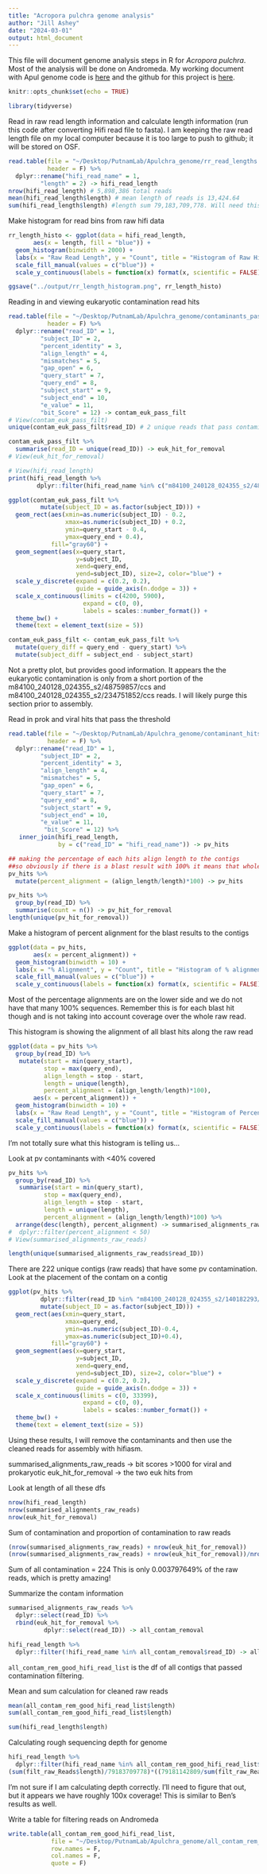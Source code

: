 ```yaml
---
title: "Acropora pulchra genome analysis"
author: "Jill Ashey"
date: "2024-03-01"
output: html_document
---
```


This file will document genome analysis steps in R for *Acropora pulchra*. Most of the analysis will be done on Andromeda. My working document with Apul genome code is [here](https://github.com/JillAshey/JillAshey_Putnam_Lab_Notebook/blob/master/_posts/2024-02-06-Apulchra-Genome-Assembly.md) and the github for this project is [here](https://github.com/hputnam/Apulchra_genome). 

```r
knitr::opts_chunk$set(echo = TRUE)

library(tidyverse)
```

Read in raw read length information and calculate length information (run this code after converting Hifi read file to fasta). I am keeping the raw read length file on my local computer because it is too large to push to github; it will be stored on OSF.
```r
read.table(file = "~/Desktop/PutnamLab/Apulchra_genome/rr_read_lengths.txt", 
           header = F) %>% 
  dplyr::rename("hifi_read_name" = 1, 
         "length" = 2) -> hifi_read_length
nrow(hifi_read_length) # 5,898,386 total reads
mean(hifi_read_length$length) # mean length of reads is 13,424.64
sum(hifi_read_length$length) #length sum 79,183,709,778. Will need this for the NCBI submission
```

Make histogram for read bins from raw hifi data
```r
rr_length_histo <- ggplot(data = hifi_read_length, 
       aes(x = length, fill = "blue")) +
  geom_histogram(binwidth = 2000) + 
  labs(x = "Raw Read Length", y = "Count", title = "Histogram of Raw HiFi Read Lengths") + 
  scale_fill_manual(values = c("blue")) + 
  scale_y_continuous(labels = function(x) format(x, scientific = FALSE)); rr_length_histo

ggsave("../output/rr_length_histogram.png", rr_length_histo)
```

Reading in and viewing eukaryotic contamination read hits 
```r
read.table(file = "~/Desktop/PutnamLab/Apulchra_genome/contaminants_pass_filter_euks_rr.txt", 
           header = F) %>% 
  dplyr::rename("read_ID" = 1, 
         "subject_ID" = 2, 
         "percent_identity" = 3, 
         "align_length" = 4, 
         "mismatches" = 5, 
         "gap_open" = 6, 
         "query_start" = 7, 
         "query_end" = 8, 
         "subject_start" = 9, 
         "subject_end" = 10, 
         "e_value" = 11, 
         "bit_Score" = 12) -> contam_euk_pass_filt
# View(contam_euk_pass_filt) 
unique(contam_euk_pass_filt$read_ID) # 2 unique reads that pass contaminants? 

contam_euk_pass_filt %>% 
  summarise(read_ID = unique(read_ID)) -> euk_hit_for_removal
# View(euk_hit_for_removal)

# View(hifi_read_length)
print(hifi_read_length %>% 
        dplyr::filter(hifi_read_name %in% c("m84100_240128_024355_s2/48759857/ccs", "m84100_240128_024355_s2/234751852/ccs")))

ggplot(contam_euk_pass_filt %>% 
         mutate(subject_ID = as.factor(subject_ID))) + 
  geom_rect(aes(xmin=as.numeric(subject_ID) - 0.2, 
                xmax=as.numeric(subject_ID) + 0.2, 
                ymin=query_start - 0.4, 
                ymax=query_end + 0.4), 
            fill="gray60") + 
  geom_segment(aes(x=query_start, 
                   y=subject_ID, 
                   xend=query_end, 
                   yend=subject_ID), size=2, color="blue") +
  scale_y_discrete(expand = c(0.2, 0.2), 
                   guide = guide_axis(n.dodge = 3)) +
  scale_x_continuous(limits = c(4200, 5900), 
                     expand = c(0, 0), 
                     labels = scales::number_format()) + 
  theme_bw() +
  theme(text = element_text(size = 5))

contam_euk_pass_filt <- contam_euk_pass_filt %>% 
  mutate(query_diff = query_end - query_start) %>%
  mutate(subject_diff = subject_end - subject_start)
```

Not a pretty plot, but provides good information. It appears the the eukaryotic contamination is only from a short portion of the m84100_240128_024355_s2/48759857/ccs and m84100_240128_024355_s2/234751852/ccs reads. I will likely purge this section prior to assembly. 

Read in prok and viral hits that pass the threshold 
```r
read.table(file = "~/Desktop/PutnamLab/Apulchra_genome/contaminant_hits_pv_passfilter_rr.txt", 
           header = F) %>% 
  dplyr::rename("read_ID" = 1, 
         "subject_ID" = 2, 
         "percent_identity" = 3, 
         "align_length" = 4, 
         "mismatches" = 5, 
         "gap_open" = 6, 
         "query_start" = 7, 
         "query_end" = 8, 
         "subject_start" = 9, 
         "subject_end" = 10, 
         "e_value" = 11, 
          "bit_Score" = 12) %>% 
   inner_join(hifi_read_length, 
              by = c("read_ID" = "hifi_read_name")) -> pv_hits

## making the percentage of each hits align length to the contigs
##so obviously if there is a blast result with 100% it means that whole contig is probably a contaminant
pv_hits %>% 
  mutate(percent_alignment = (align_length/length)*100) -> pv_hits

pv_hits %>%
  group_by(read_ID) %>% 
  summarise(count = n()) -> pv_hit_for_removal
length(unique(pv_hit_for_removal))
```

Make a histogram of percent alignment for the blast results to the contigs 
```r
ggplot(data = pv_hits, 
       aes(x = percent_alignment)) +
  geom_histogram(binwidth = 10) + 
  labs(x = "% Alignment", y = "Count", title = "Histogram of % alignment for PV contaminants") + 
  scale_fill_manual(values = c("blue")) + 
  scale_y_continuous(labels = function(x) format(x, scientific = FALSE))
```

Most of the percentage alignments are on the lower side and we do not have that many 100% sequences. Remember this is for each blast hit though and is not taking into account coverage over the whole raw read. 

This histogram is showing the alignment of all blast hits along the raw read
```r
ggplot(data = pv_hits %>% 
  group_by(read_ID) %>% 
   mutate(start = min(query_start), 
          stop = max(query_end), 
          align_length = stop - start, 
          length = unique(length), 
          percent_alignment = (align_length/length)*100), 
       aes(x = percent_alignment)) +
  geom_histogram(binwidth = 10) + 
  labs(x = "Raw Read Length", y = "Count", title = "Histogram of Percentage Alignment over the whole raw read") + 
  scale_fill_manual(values = c("blue")) + 
  scale_y_continuous(labels = function(x) format(x, scientific = FALSE))
```

I'm not totally sure what this histogram is telling us...

Look at pv contaminants with <40% covered
```r
pv_hits %>% 
  group_by(read_ID) %>% 
   summarise(start = min(query_start), 
          stop = max(query_end), 
          align_length = stop - start, 
          length = unique(length), 
          percent_alignment = (align_length/length)*100) %>%
  arrange(desc(length), percent_alignment) -> summarised_alignments_raw_reads
#  dplyr::filter(percent_alignment < 50) 
# View(summarised_alignments_raw_reads)

length(unique(summarised_alignments_raw_reads$read_ID))
```

There are 222 unique contigs (raw reads) that have some pv contamination. Look at the placement of the contam on a contig 
```r
ggplot(pv_hits %>% 
         dplyr::filter(read_ID %in% "m84100_240128_024355_s2/140182293/ccs") %>% 
         mutate(subject_ID = as.factor(subject_ID))) + 
  geom_rect(aes(xmin=query_start, 
                xmax=query_end, 
                ymin=as.numeric(subject_ID)-0.4, 
                ymax=as.numeric(subject_ID)+0.4), 
            fill="gray60") + 
  geom_segment(aes(x=query_start, 
                   y=subject_ID, 
                   xend=query_end, 
                   yend=subject_ID), size=2, color="blue") +
  scale_y_discrete(expand = c(0.2, 0.2), 
                   guide = guide_axis(n.dodge = 3)) +
  scale_x_continuous(limits = c(0, 33399), 
                     expand = c(0, 0), 
                     labels = scales::number_format()) + 
  theme_bw() +
  theme(text = element_text(size = 5))
```

Using these results, I will remove the contaminants and then use the cleaned reads for assembly with hifiasm. 

summarised_alignments_raw_reads -> bit scores >1000 for viral and prokaryotic
euk_hit_for_removal -> the two euk hits from

Look at length of all these dfs
```r
nrow(hifi_read_length)
nrow(summarised_alignments_raw_reads)
nrow(euk_hit_for_removal)
```

Sum of contamination and proportion of contamination to raw reads 
```r
(nrow(summarised_alignments_raw_reads) + nrow(euk_hit_for_removal))
(nrow(summarised_alignments_raw_reads) + nrow(euk_hit_for_removal))/nrow(hifi_read_length) * 100
```

Sum of all contamination = 224
This is only 0.003797649% of the raw reads, which is pretty amazing! 

Summarize the contam information 
```r
summarised_alignments_raw_reads %>% 
  dplyr::select(read_ID) %>% 
  rbind(euk_hit_for_removal %>% 
          dplyr::select(read_ID)) -> all_contam_removal

hifi_read_length %>% 
  dplyr::filter(!hifi_read_name %in% all_contam_removal$read_ID) -> all_contam_rem_good_hifi_read_list
```

`all_contam_rem_good_hifi_read_list` is the df of all contigs that passed contamination filtering. 

Mean and sum calculation for cleaned raw reads 
```r
mean(all_contam_rem_good_hifi_read_list$length)
sum(all_contam_rem_good_hifi_read_list$length)

sum(hifi_read_length$length)
```

Calculating rough sequencing depth for genome
```r
hifi_read_length %>% 
  dplyr::filter(hifi_read_name %in% all_contam_rem_good_hifi_read_list$hifi_read_name) -> filt_raw_Reads
(sum(filt_raw_Reads$length)/79183709778)*((79181142809/sum(filt_raw_Reads$length))*100)
```

I'm not sure if I am calculating depth correctly. I'll need to figure that out, but it appears we have roughly 100x coverage! This is similar to Ben's results as well. 

Write a table for filtering reads on Andromeda
```r
write.table(all_contam_rem_good_hifi_read_list,
            file = "~/Desktop/PutnamLab/Apulchra_genome/all_contam_rem_good_hifi_read_list.txt",
            row.names = F,
            col.names = F,
            quote = F)
```







